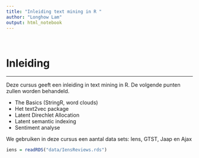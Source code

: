```yaml
---
title: "Inleiding text mining in R "
author: "Longhow Lam"
output: html_notebook
---
```


<br>

# Inleiding

---

Deze cursus geeft een inleiding in text mining in R. De volgende punten zullen worden behandeld. 

* The Basics (StringR, word clouds)
* Het text2vec package
* Latent Direchlet Allocation
* Latent semantic indexing
* Sentiment analyse

We gebruiken in deze cursus een aantal data sets: Iens, GTST, Jaap en Ajax

```r
iens = readRDS("data/IensReviews.rds")
```